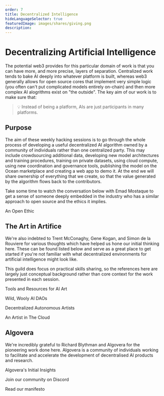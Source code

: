 ```yaml
---
order: 7
title: Decentralized Intelligence
hideLanguageSelector: true
featuredImage: images/shares/giving.png
description: 
---
```


# Decentralizing Artificial Intelligence

The potential web3 provides for this particular domain of work is that you can have more, and more precise, layers of separation. Centralized work tends to bake AI deeply into whatever platform is built, whereas web3 generally allows for open source cores that implement very simple logic (you often can't put complicated models entirely on-chain) and then more complex AI alogrithms exist on "the outside". The key aim of our work is to make sure that:

> 💡 Instead of being a platform, AIs are just participants in many platforms.

## Purpose

The aim of these weekly hacking sessions is to go through the whole process of developing a useful decentralized AI algorithm owned by a community of individuals rather than one centralized party. This may include crowdsourcing additional data, developing new model architectures and training procedures, training on private datasets, using cloud compute, using new coordination and governance tools, publishing the model on the Ocean marketplace and creating a web app to demo it. At the end we will share ownership of everything that we create, so that the value generated by the algorithm flows back to the contributors.

Take some time to watch the conversation below with Emad Mostaque to get a sense of someone deeply embedded in the industry who has a similar approach to open source and the ethics it implies.

<List>

<Link to="https://www.youtube.com/watch?v=DDzOWqWRCOw">

An Open Ethic

</Link>

</List>

## The Art in Artifice

We're also indebted to Trent McConaghy, Gene Kogan, and Simon de la Rouviere for various thoughts which have helped us hone our initial thinking here. These can be found listed below and serve as a great place to get started if you're not familiar with what decentralized environments for artificial intelligence might look like. 

This guild does focus on practical skills sharing, so the references here are largely just conceptual background rather than core context for the work presented in each session.

<List>

<Link to="https://pharmapsychotic.com/tools.html">

Tools and Resources for AI Art

</Link>

<Link to="https://medium.com/@trentmc0/wild-wooly-ai-daos-d1719e040956">

Wild, Wooly AI DAOs

</Link>

<Link to="https://blog.simondlr.com/posts/decentralized-autonomous-artists">

Decentralized Autonomous Artists

</Link>

<Link to="https://medium.com/@genekogan/artist-in-the-cloud-8384824a75c7">

An Artist in The Cloud

</Link>

</List>

## Algovera

We're incredibly grateful to Richard Blythman and Algovera for the pioneering work done here. Algovera is a community of individuals working to facilitate and accelerate the development of decentralised AI products and research.

<List>

<Link to="https://algovera.notion.site/Artificial-Intelligence-7f57df2343e64ed9984a8f0b10dc0607">

Algovera's Initial Insights

</Link>

<Link to="https://discord.com/invite/e65RuHSDS5">

Join our community on Discord

</Link>

<Link to="https://www.algovera.ai/">

Read our manifesto

</Link>

</List>